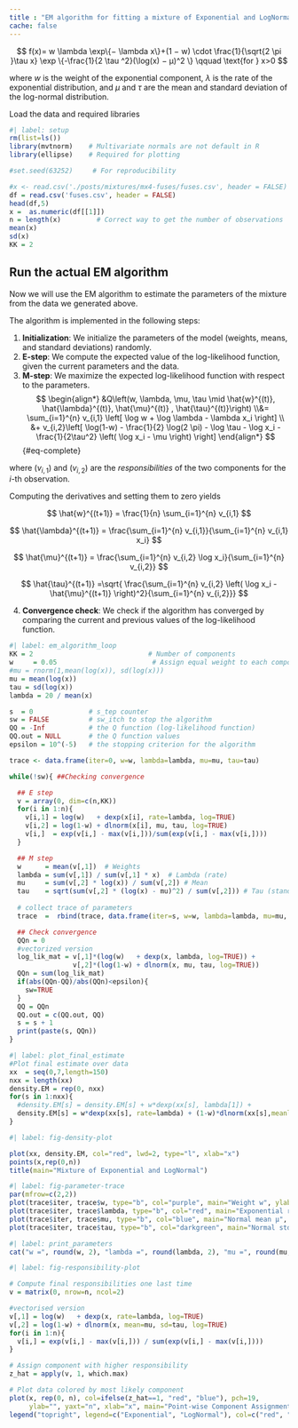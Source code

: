 ```yaml
---
title : "EM algorithm for fitting a mixture of Exponential and LogNormal components"
cache: false
---
```


$$
f(x)= w \lambda \exp\{− \lambda x\}+(1 − w) \cdot \frac{1}{\sqrt{2 \pi }\tau x} \exp \{-\frac{1}{2 \tau ^2}(\log(x) − μ)^2 \} \qquad \text{for } x>0
$$

where $w$ is the weight of the exponential component, $\lambda$ is the rate of the exponential distribution, and $\mu$ and $\tau$ are the mean and standard deviation of the log-normal distribution.

Load the data and required libraries

```r
#| label: setup
rm(list=ls())
library(mvtnorm)    # Multivariate normals are not default in R
library(ellipse)    # Required for plotting

#set.seed(63252)     # For reproducibility
```
```r
#x <- read.csv('./posts/mixtures/mx4-fuses/fuses.csv', header = FALSE)
df = read.csv('fuses.csv', header = FALSE)
head(df,5)
x =  as.numeric(df[[1]])
n = length(x)         # Correct way to get the number of observations
mean(x)
sd(x)
KK = 2
```

## Run the actual EM algorithm

Now we will use the EM algorithm to estimate the parameters of the mixture from the data we generated above.

The algorithm is implemented in the following steps:

1. **Initialization**: We initialize the parameters of the model (weights, means, and standard deviations) randomly.
2. **E-step**: We compute the expected value of the log-likelihood function, given the current parameters and the data.
3. **M-step**: We maximize the expected log-likelihood function with respect to the parameters.
$$
\begin{align*}
&Q\left(w, \lambda, \mu, \tau \mid \hat{w}^{(t)}, \hat{\lambda}^{(t)}, \hat{\mu}^{(t)} , \hat{\tau}^{(t)}\right) \\&= \sum_{i=1}^{n} v_{i,1} \left[ \log w + \log \lambda - \lambda x_i \right]
\\ &+ v_{i,2}\left[ \log(1-w) - \frac{1}{2} \log(2 \pi) - \log \tau - \log x_i - \frac{1}{2\tau^2} \left( \log x_i - \mu \right) \right]
\end{align*}
$$ {#eq-complete}

where $(v_{i,1})$ and $(v_{i,2})$ are the *responsibilities* of the two components for the $i$-th observation.

Computing the derivatives and setting them to zero yields

$$
\hat{w}^{(t+1)} = \frac{1}{n} \sum_{i=1}^{n} v_{i,1}
$$

$$
\hat{\lambda}^{(t+1)} = \frac{\sum_{i=1}^{n} v_{i,1}}{\sum_{i=1}^{n} v_{i,1} x_i}
$$

$$
\hat{\mu}^{(t+1)}  = \frac{\sum_{i=1}^{n} v_{i,2} \log x_i}{\sum_{i=1}^{n} v_{i,2}}
$$

$$
\hat{\tau}^{(t+1)} =\sqrt{ \frac{\sum_{i=1}^{n} v_{i,2} \left( \log x_i - \hat{\mu}^{(t+1)} \right)^2}{\sum_{i=1}^{n} v_{i,2}}}
$$


4. **Convergence check**: We check if the algorithm has converged by comparing the current and previous values of the log-likelihood function.



```r
#| label: em_algorithm_loop
KK = 2                             # Number of components
w     = 0.05                        # Assign equal weight to each component to start with
#mu = rnorm(1,mean(log(x)), sd(log(x)))
mu = mean(log(x))
tau = sd(log(x))
lambda = 20 / mean(x)

s  = 0              # s_tep counter
sw = FALSE          # sw_itch to stop the algorithm
QQ = -Inf           # the Q function (log-likelihood function)
QQ.out = NULL       # the Q function values
epsilon = 10^(-5)   # the stopping criterion for the algorithm

trace <- data.frame(iter=0, w=w, lambda=lambda, mu=mu, tau=tau)

while(!sw){ ##Checking convergence

  ## E step
  v = array(0, dim=c(n,KK))
  for(i in 1:n){
    v[i,1] = log(w)   + dexp(x[i], rate=lambda, log=TRUE)
    v[i,2] = log(1-w) + dlnorm(x[i], mu, tau, log=TRUE)    
    v[i,]  = exp(v[i,] - max(v[i,]))/sum(exp(v[i,] - max(v[i,]))) 
  }

  ## M step  
  w      = mean(v[,1])  # Weights
  lambda = sum(v[,1]) / sum(v[,1] * x)  # Lambda (rate)
  mu     = sum(v[,2] * log(x)) / sum(v[,2]) # Mean
  tau    = sqrt(sum(v[,2] * (log(x) - mu)^2) / sum(v[,2])) # Tau (standard deviation)
  
  # collect trace of parameters 
  trace  =  rbind(trace, data.frame(iter=s, w=w, lambda=lambda, mu=mu, tau=tau))

  ## Check convergence
  QQn = 0
  #vectorized version
  log_lik_mat = v[,1]*(log(w)   + dexp(x, lambda, log=TRUE)) +
                v[,2]*(log(1-w) + dlnorm(x, mu, tau, log=TRUE))
  QQn = sum(log_lik_mat)
  if(abs(QQn-QQ)/abs(QQn)<epsilon){
    sw=TRUE
  }
  QQ = QQn
  QQ.out = c(QQ.out, QQ)
  s = s + 1
  print(paste(s, QQn))
}
```

```r
#| label: plot_final_estimate
#Plot final estimate over data
xx  = seq(0,7,length=150)
nxx = length(xx)
density.EM = rep(0, nxx)
for(s in 1:nxx){
  #density.EM[s] = density.EM[s] + w*dexp(xx[s], lambda[1]) + 
  density.EM[s] = w*dexp(xx[s], rate=lambda) + (1-w)*dlnorm(xx[s],meanlog=mu, sdlog=tau)
}
```

```r
#| label: fig-density-plot

plot(xx, density.EM, col="red", lwd=2, type="l", xlab="x")
points(x,rep(0,n))
title(main="Mixture of Exponential and LogNormal")
```

```r
#| label: fig-parameter-trace
par(mfrow=c(2,2))
plot(trace$iter, trace$w, type="b", col="purple", main="Weight w", ylab="w", xlab="Iter")
plot(trace$iter, trace$lambda, type="b", col="red", main="Exponential rate λ", ylab="λ", xlab="Iter")
plot(trace$iter, trace$mu, type="b", col="blue", main="Normal mean μ", ylab="μ", xlab="Iter")
plot(trace$iter, trace$tau, type="b", col="darkgreen", main="Normal std.dev τ", ylab="τ", xlab="Iter")
```

```r
#| label: print_parameters
cat("w =", round(w, 2), "lambda =", round(lambda, 2), "mu =", round(mu, 2),"tau =", round(tau, 2))
```


```r
#| label: fig-responsibility-plot

# Compute final responsibilities one last time
v = matrix(0, nrow=n, ncol=2)

#vectorised version
v[,1] = log(w)   + dexp(x, rate=lambda, log=TRUE)
v[,2] = log(1-w) + dlnorm(x, mean=mu, sd=tau, log=TRUE)
for(i in 1:n){
  v[i,] = exp(v[i,] - max(v[i,])) / sum(exp(v[i,] - max(v[i,])))
}

# Assign component with higher responsibility
z_hat = apply(v, 1, which.max)

# Plot data colored by most likely component
plot(x, rep(0, n), col=ifelse(z_hat==1, "red", "blue"), pch=19,
     ylab="", yaxt="n", xlab="x", main="Point-wise Component Assignment")
legend("topright", legend=c("Exponential", "LogNormal"), col=c("red", "blue"), pch=19)
```